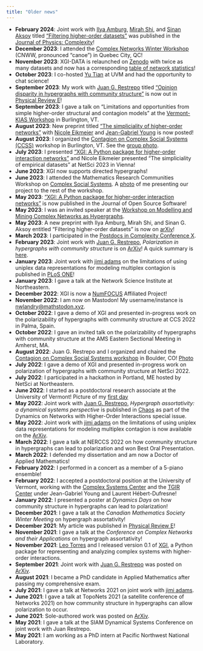```yaml
---
title: "Older news"
---
```


* **February 2024**: Joint work with [Ilya Amburg](https://sites.google.com/site/ilyaamburg1/home), [Mirah Shi](https://www.seas.upenn.edu/~mirahshi/), and [Sinan Aksoy](https://sinanaksoy.com/) titled ["Filtering higher-order datasets"](/assets/docs/publications/2024_JPhysComp_filtering.pdf) was published in the [Journal of Physics: Complexity](https://doi.org/10.1088/2632-072X/ad253a)!
* **December 2023**: I attended the [Complex Networks Winter Workshop](https://vermontcomplexsystems.org/events/cnww/) (CNWW, pronounced "canoe") in Quebec City, QC!
* **November 2023**: XGI-DATA is relaunched on [Zenodo](https://zenodo.org/communities/xgi) with twice as many datasets and now has a corresponding [table of network statistics](https://xgi.readthedocs.io/en/stable/xgi-data.html)!
* **October 2023**: I co-hosted [Yu Tian](https://ytian.netlify.app/) at UVM and had the opportunity to chat science!
* **September 2023**: My work with [Juan G. Restrepo](https://www.colorado.edu/amath/restrepo) titled ["Opinion disparity in hypergraphs with community structure"](/assets/docs/publications/2023_PhysRevE_opinion.pdf) is now out in [Physical Review E](https://doi.org/10.1103/PhysRevE.108.034311)!
* **September 2023**: I gave a talk on "Limitations and opportunities from simple higher-order structural and contagion models" at the [Vermont-KIAS Workshop](https://vermontcomplexsystems.org/events/vermont-kias/) in Burlington, VT.
* **August 2023**: New preprint titled ["The simpliciality of higher-order networks"](https://doi.org/10.48550/arXiv.2308.13918) with [Nicole Eikmeier](https://eikmeier.sites.grinnell.edu/) and [Jean-Gabriel Young](https://www.jgyoung.ca/) is now posted!
* **August 2023**: I organized the [Contagion on Complex Social Systems (CCSS)](https://ccss-conference.github.io/) workshop in Burlington, VT. See the [group photo](assets/images/ccss2023.jpg).
* **July 2023**: I presented ["XGI: A Python package for higher-order interaction networks"](https://doi.org/10.21105/joss.05162) and Nicole Eikmeier presented "The simpliciality of empirical datasets" at NetSci 2023 in Vienna!
* **June 2023**: XGI now supports directed hypergraphs!
* **June 2023**: I attended the Mathematics Research Communities Workshop on [Complex Social Systems](https://www.ams.org/programs/research-communities/2023MRC-SocialSystems). A [photo](assets/images/mrc2023.jpg) of me presenting our project to the rest of the workshop.
* **May 2023**: ["XGI: A Python package for higher-order interaction networks"](https://doi.org/10.21105/joss.05162) is now published in the Journal of Open Source Software!
* **May 2023**: I was an invited speaker at the [Workshop on Modelling and Mining Complex Networks as Hypergraphs](https://math.ryerson.ca/waw2023/).
* **May 2023**: A new preprint with Ilya Amburg, Mirah Shi, and Sinan G. Aksoy entitled "Filtering higher-order datasets" is now on [arXiv](https://doi.org/10.48550/arXiv.2305.06910)!
* **March 2023**: I participated in the [Postdocs in Complexity Conference X](https://www.santafe.edu/events/2023-jsmf-sfi-postdocs-complexity-conference-x).
* **February 2023**: Joint work with [Juan G. Restrepo](https://www.colorado.edu/amath/restrepo), *Polarization in hypergraphs with community structure* is on [ArXiv](https://doi.org/10.48550/arXiv.2302.13967)! A quick summary is [here](/blog/posts/2023-04-30_polarization/index.qmd).
* **January 2023**: Joint work with [jimi adams](https://jimiadams.github.io) on the limitations of using uniplex data representations for modeling multiplex contagion is published in [PLoS ONE](https://doi.org/10.1371/journal.pone.0279345)!
* **January 2023**: I gave a talk at the Network Science Institute at Northeastern.
* **December 2022**: XGI is now a [NumFOCUS](https://numfocus.org/) Affiliated Project!
* **November 2022**: I am now on Mastodon! My username/instance is [nwlandry@mathstodon.xyz](https://mathstodon.xyz/@nwlandry).
* **October 2022**: I gave a demo of XGI and presented in-progress work on the polarizability of hypergraphs with community structure at CCS 2022 in Palma, Spain.
* **October 2022**: I gave an invited talk on the polarizability of hypergraphs with community structure at the AMS Eastern Sectional Meeting in Amherst, MA.
* **August 2022**: Juan G. Restrepo and I organized and chaired the [Contagion on Complex Social Systems workshop](https://www.colorado.edu/amath/caccss2022) in Boulder, CO! [Photo](https://twitter.com/Juanga_Restrepo/status/1558535965517393920)
* **July 2022**: I gave a demo of XGI and presented in-progress work on polarization of hypergraphs with community structure at NetSci 2022.
* **July 2022**: I participated in a hackathon in Portland, ME hosted by NetSci at Northeastern.
* **June 2022**: I started as a postdoctoral research associate at the University of Vermont! Picture of my [first day](assets/images/tgir_first_day.jpg)
* **May 2022**: Joint work with [Juan G. Restrepo](https://www.colorado.edu/amath/restrepo), *Hypergraph assortativity: a dynamical systems perspective* is published in [Chaos](https://doi.org/10.1063/5.0086905) as part of the Dynamics on Networks with Higher-Order Interactions special issue.
* **May 2022**: Joint work with [jimi adams](https://jimiadams.github.io) on the limitations of using uniplex data representations for modeling multiplex contagion is now available on the [ArXiv](https://doi.org/10.48550/arXiv.2204.12348).
* **March 2022**: I gave a talk at NERCCS 2022 on how community structure in hypergraphs can lead to polarization and won Best Oral Presentation.
* **March 2022**: I defended my dissertation and am now a Doctor of Applied Mathematics!
* **February 2022**: I performed in a concert as a member of a 5-piano ensemble!
* **February 2022**: I accepted a postdoctoral position at the University of Vermont, working with the [Complex Systems Center](https://vermontcomplexsystems.org/) and the [TGIR Center](https://www.med.uvm.edu/tgircobre/home) under Jean-Gabriel Young and Laurent Hébert-Dufresne!
* **January 2022**: I presented a poster at *Dynamics Days* on how community structure in hypergraphs can lead to polarization!
* **December 2021**: I gave a talk at the *Canadian Mathematics Society Winter Meeting* on hypergraph assortativity!
* **December 2021**: My article was published in [Physical Review E](https://doi.org/10.1103/PhysRevE.104.064302)!
* **November 2021**: I gave a talk at the *Conference on Complex Networks and their Applications* on hypergraph assortativity!
* **November 2021**: [Leo Torres](https://leotrs.com/) and I released version 0.1 of [XGI](https://github.com/ComplexGroupInteractions/xgi), a Python package for representing and analyzing complex systems with higher-order interactions.
* **September 2021**: Joint work with [Juan G. Restrepo](https://www.colorado.edu/amath/restrepo) was posted on [ArXiv](https://arxiv.org/abs/2109.01099).
* **August 2021**: I became a PhD candidate in Applied Mathematics after passing my comprehensive exam.
* **July 2021**: I gave a talk at Networks 2021 on joint work with [jimi adams](https://jimiadams.github.io/).
* **June 2021**: I gave a talk at TopoNets 2021 (a satellite conference of Networks 2021) on how community structure in hypergraphs can allow polarization to occur.
*  **June 2021**: Sole-authored work was posted on [ArXiv](https://arxiv.org/abs/2106.10384).
* **May 2021**: I gave a talk at the SIAM Dynamical Systems Conference on joint work with Juan Restrepo.
* **May 2021**: I am working as a PhD intern at Pacific Northwest National Laboratory.